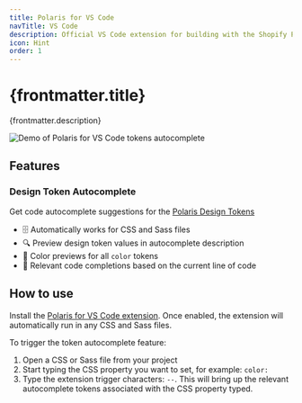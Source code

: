 ```yaml
---
title: Polaris for VS Code
navTitle: VS Code
description: Official VS Code extension for building with the Shopify Polaris design system.
icon: Hint
order: 1
---
```


# {frontmatter.title}

<Lede>{frontmatter.description}</Lede>

<picture>
  <source
    srcSet="/images/tools/polaris-for-vscode/polaris-for-vscode-preview.png"
    media="(prefers-reduced-motion: reduce)"
  ></source>
  <img
    style={{maxWidth: '100%'}}
    srcSet="/images/tools/polaris-for-vscode/polaris-for-vscode-preview.gif"
    alt="Demo of Polaris for VS Code tokens autocomplete"
  />
</picture>

## Features

### Design Token Autocomplete

Get code autocomplete suggestions for the [Polaris Design Tokens](https://polaris.shopify.com/tokens/color#navigation)

- 🗄️ Automatically works for CSS and Sass files
- 🔍 Preview design token values in autocomplete description
- 🎨 Color previews for all `color` tokens
- 🥇 Relevant code completions based on the current line of code

## How to use

Install the [Polaris for VS Code extension](https://marketplace.visualstudio.com/items?itemName=Shopify.polaris-for-vscode). Once enabled, the extension will automatically run in any CSS and Sass files.

To trigger the token autocomplete feature:

1. Open a CSS or Sass file from your project
2. Start typing the CSS property you want to set, for example: `color:`
3. Type the extension trigger characters: `--`. This will bring up the relevant autocomplete tokens associated with the CSS property typed.
